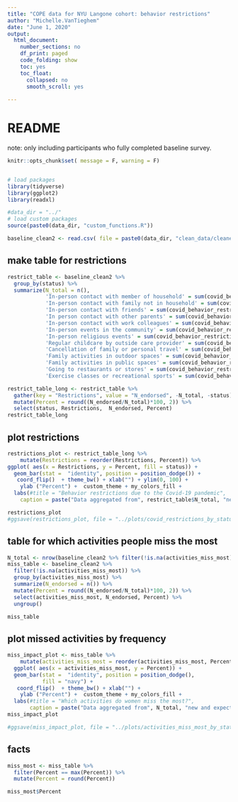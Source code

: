 ```yaml
---
title: "COPE data for NYU Langone cohort: behavior restrictions"
author: "Michelle.VanTieghem"
date: "June 1, 2020"
output:
  html_document:
    number_sections: no
    df_print: paged
    code_folding: show
    toc: yes
    toc_float:
      collapsed: no
      smooth_scroll: yes
      
---
```

# README
note: only including participants who fully completed baseline survey.


```r
knitr::opts_chunk$set( message = F, warning = F)


# load packages
library(tidyverse)
library(ggplot2)
library(readxl)

#data_dir = "../"
# load custom packages
source(paste0(data_dir, "custom_functions.R"))

baseline_clean2 <- read.csv( file = paste0(data_dir, "clean_data/cleaned_baseline_survey_2020-07-14.csv"))
```


## make table for restrictions
```r

restrict_table <- baseline_clean2 %>%
  group_by(status) %>%
  summarize(N_total = n(),
            'In-person contact with member of household' = sum(covid_behavior_restrictions___1),
            'In-person contact with family not in household' = sum(covid_behavior_restrictions___2),
            'In-person contact with friends' = sum(covid_behavior_restrictions___3),
            'In person contact with other parents' = sum(covid_behavior_restrictions___4),
            'In-person contact with work colleagues' = sum(covid_behavior_restrictions___5), 
            'In-person events in the community' = sum(covid_behavior_restrictions___12), 
            'In-person religious events' = sum(covid_behavior_restrictions___13),
            'Regular childcare by outside care provider' = sum(covid_behavior_restrictions___6), 
            'Cancellation of family or personal travel' = sum(covid_behavior_restrictions___7), 
            'Family activities in outdoor spaces' = sum(covid_behavior_restrictions___8), 
            'Family activities in public spaces' = sum(covid_behavior_restrictions___9),
            'Going to restaurants or stores' = sum(covid_behavior_restrictions___10), 
            'Exercise classes or recreational sports' = sum(covid_behavior_restrictions___11))

restrict_table_long <- restrict_table %>%
  gather(key = "Restrictions", value = "N_endorsed", -N_total, -status) %>%
  mutate(Percent = round((N_endorsed/N_total)*100, 2)) %>%
  select(status, Restrictions,  N_endorsed, Percent)
restrict_table_long
```

## plot restrictions
```r
restrictions_plot <- restrict_table_long %>%
    mutate(Restrictions = reorder(Restrictions, Percent)) %>%
ggplot( aes(x = Restrictions, y = Percent, fill = status)) + 
  geom_bar(stat =  "identity", position = position_dodge()) + 
   coord_flip()  + theme_bw() + xlab("") + ylim(0, 100) +
    ylab ("Percent") +  custom_theme + my_colors_fill + 
  labs(#title = "Behavior restrictions due to the Covid-19 pandemic", 
    caption = paste("Data aggregated from", restrict_table$N_total, "new and expecting mothers")) 

restrictions_plot 
#ggsave(restrictions_plot, file = "../plots/covid_restrictions_by_status.png")
```

##  table for which activities people miss the most
```r
N_total <- nrow(baseline_clean2 %>% filter(!is.na(activities_miss_most)))
miss_table <- baseline_clean2 %>%
  filter(!is.na(activities_miss_most)) %>%
  group_by(activities_miss_most) %>%
  summarize(N_endorsed = n()) %>%
  mutate(Percent = round((N_endorsed/N_total)*100, 2)) %>%
  select(activities_miss_most, N_endorsed, Percent) %>%
  ungroup()

miss_table

```

## plot missed activities by frequency
```r
miss_impact_plot <- miss_table %>%
    mutate(activities_miss_most = reorder(activities_miss_most, Percent)) %>%
  ggplot( aes(x = activities_miss_most, y = Percent)) + 
  geom_bar(stat =  "identity", position = position_dodge(), 
           fill = "navy") + 
   coord_flip()  + theme_bw() + xlab("") + 
    ylab ("Percent") +  custom_theme + my_colors_fill + 
  labs(#title = "Which activities do women miss the most?", 
       caption = paste("Data aggregated from", N_total, "new and expecting mothers"))
miss_impact_plot 

#ggsave(miss_impact_plot, file = "../plots/activities_miss_most_by_status.png")

```

## facts
```r

miss_most <- miss_table %>%
  filter(Percent == max(Percent)) %>%
  mutate(Percent = round(Percent)) 

miss_most$Percent
```
